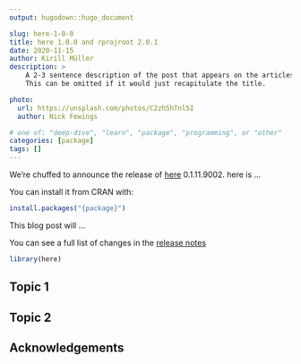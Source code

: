 ```yaml
---
output: hugodown::hugo_document

slug: here-1-0-0
title: here 1.0.0 and rprojroot 2.0.1
date: 2020-11-15
author: Kirill Müller
description: >
    A 2-3 sentence description of the post that appears on the articles page.
    This can be omitted if it would just recapitulate the title.

photo:
  url: https://unsplash.com/photos/C2zhShTnl5I
  author: Nick Fewings

# one of: "deep-dive", "learn", "package", "programming", or "other"
categories: [package] 
tags: []
---
```


<!--
TODO:
* [x] Pick category and tags (see existing with `post_tags()`)
* [x] Find photo & update yaml metadata
* [x] Create `thumbnail-sq.jpg`; height and width should be equal
* [x] Create `thumbnail-wd.jpg`; width should be >5x height
* [x] `hugodown::use_tidy_thumbnail()`
* [ ] Add intro sentence
* [ ] `use_tidy_thanks()`
-->

We're chuffed to announce the release of [here]({ home }) 0.1.11.9002. here is ... 

You can install it from CRAN with:

```r
install.packages("{package}")
```

This blog post will ...

You can see a full list of changes in the [release notes]({ github_release })

```r
library(here)
```

## Topic 1

## Topic 2

## Acknowledgements

